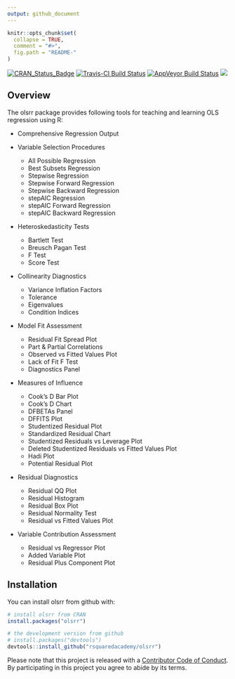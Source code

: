 ```yaml
---
output: github_document
---
```


<!-- README.md is generated from README.Rmd. Please edit that file -->

```r
knitr::opts_chunk$set(
  collapse = TRUE,
  comment = "#>",
  fig.path = "README-"
)
```

[![CRAN_Status_Badge](http://www.r-pkg.org/badges/version/olsrr)](https://cran.r-project.org/package=olsrr)
[![Travis-CI Build Status](https://travis-ci.org/rsquaredacademy/olsrr.svg?branch=master)](https://travis-ci.org/rsquaredacademy/olsrr)
[![AppVeyor Build Status](https://ci.appveyor.com/api/projects/status/github/rsquaredacademy/olsrr?branch=master&svg=true)](https://ci.appveyor.com/project/rsquaredacademy/olsrr)
[![](https://cranlogs.r-pkg.org/badges/grand-total/olsrr)](https://cran.r-project.org/package=olsrr)


## Overview

The olsrr package provides following tools for teaching and learning OLS regression using R:

- Comprehensive Regression Output

- Variable Selection Procedures
	- All Possible Regression
	- Best Subsets Regression
	- Stepwise Regression
	- Stepwise Forward Regression
	- Stepwise Backward Regression
	- stepAIC Regression
	- stepAIC Forward Regression
	- stepAIC Backward Regression

- Heteroskedasticity Tests
	- Bartlett Test
	- Breusch Pagan Test
	- F Test
	- Score Test

- Collinearity Diagnostics
	- Variance Inflation Factors
	- Tolerance
	- Eigenvalues
	- Condition Indices

- Model Fit Assessment
	- Residual Fit Spread Plot
	- Part & Partial Correlations
	- Observed vs Fitted Values Plot
	- Lack of Fit F Test
	- Diagnostics Panel

- Measures of Influence
	- Cook's D Bar Plot
	- Cook's D Chart
	- DFBETAs Panel
	- DFFITS Plot
	- Studentized Residual Plot
	- Standardized Residual Chart
	- Studentized Residuals vs Leverage Plot
	- Deleted Studentized Residuals vs Fitted Values Plot
	- Hadi Plot
	- Potential Residual Plot

- Residual Diagnostics
	- Residual QQ Plot
	- Residual Histogram
	- Residual Box Plot
	- Residual Normality Test
	- Residual vs Fitted Values Plot

- Variable Contribution Assessment
	- Residual vs Regressor Plot
	- Added Variable Plot
	- Residual Plus Component Plot


## Installation

You can install olsrr from github with:

```r
# install olsrr from CRAN
install.packages("olsrr")

# the development version from github
# install.packages("devtools")
devtools::install_github("rsquaredacademy/olsrr")
```

Please note that this project is released with a [Contributor Code of Conduct](CONDUCT.md). By participating in this project you agree to abide by its terms.

